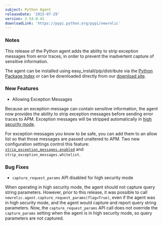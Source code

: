 ```yaml
---
subject: Python Agent
releaseDate: '2015-07-29'
version: 2.54.0.41
downloadLink: 'https://pypi.python.org/pypi/newrelic'
---
```


### Notes

This release of the Python agent adds the ability to strip exception messages from error traces, in order to prevent the inadvertent capture of sensitive information.

The agent can be installed using easy_install/pip/distribute via the [Python Package Index](https://pypi.python.org/pypi/newrelic) or can be downloaded directly from our [download site](https://download.newrelic.com/python_agent/release/).

### New Features

* Allowing Exception Messages

Because an exception message can contain sensitive information, the agent now provides the ability to strip exception messages before sending error traces to APM. Exception messages will be stripped automatically in [high security mode](/docs/accounts-partnerships/accounts/security/high-security).

For exception messages you know to be safe, you can add them to an allow list so that those messages are passed unaltered to APM. Two new configuration settings control this feature: [`strip_exception_messages.enabled`](/docs/agents/python-agent/installation-configuration/python-agent-configuration#strip_exception_messages_enabled) and `strip_exception_messages.whitelist`.

### Bug Fixes

* `capture_request_params` API disabled for high security mode

When operating in high security mode, the agent should not capture query string parameters. However, prior to this release, it was possible to call `newrelic.agent.capture_request_params(flag=True)`, even if the agent was in high security mode, and the agent would capture and report query string parameters. Now, the `capture_request_params` API call does not override the `capture_params` setting when the agent is in high security mode, so query parameters are not captured.
